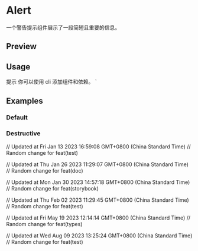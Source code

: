 

<Meta of={AlertStories} />

# Alert

一个警告提示组件展示了一段简短且重要的信息。

## Preview

<Canvas of={AlertStories.Default} />

<Controls />

## Usage


  <Terminal className="h-4 w-4" />
  <AlertTitle>提示</AlertTitle>
  <AlertDescription>
    你可以使用 cli 添加组件和依赖。
  </AlertDescription>
</Alert>
`

<Source code={importCode} language='ts' dark />
<Source code={exampleCode} language='tsx' dark />

## Examples

### Default

<Canvas of={AlertStories.Default} />

### Destructive

<Canvas of={AlertStories.Destructive} />

// Updated at Fri Jan 13 2023 16:59:08 GMT+0800 (China Standard Time)
// Random change for feat(test)

// Updated at Thu Jan 26 2023 11:29:07 GMT+0800 (China Standard Time)
// Random change for feat(doc)

// Updated at Mon Jan 30 2023 14:57:18 GMT+0800 (China Standard Time)
// Random change for feat(storybook)

// Updated at Thu Feb 02 2023 11:29:45 GMT+0800 (China Standard Time)
// Random change for feat(test)

// Updated at Fri May 19 2023 12:14:14 GMT+0800 (China Standard Time)
// Random change for feat(types)

// Updated at Wed Aug 09 2023 13:25:24 GMT+0800 (China Standard Time)
// Random change for feat(test)
